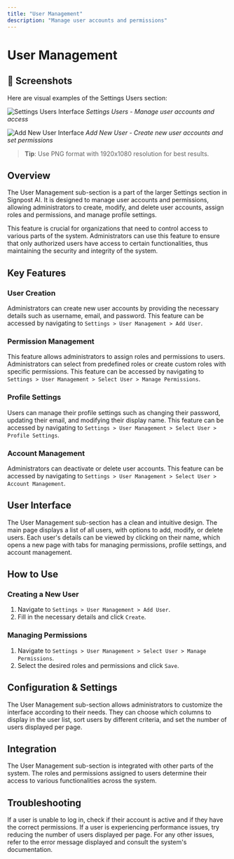 ```yaml
---
title: "User Management"
description: "Manage user accounts and permissions"
---
```


# User Management

## 📸 Screenshots

Here are visual examples of the Settings Users section:

![Settings Users Interface](/images/screenshots/settings/settings-users.png)
*Settings Users - Manage user accounts and access*

![Add New User Interface](/images/screenshots/settings/settings-users-add-new.png)
*Add New User - Create new user accounts and set permissions*

> **Tip**: Use PNG format with 1920x1080 resolution for best results.



## Overview

The User Management sub-section is a part of the larger Settings section in Signpost AI. It is designed to manage user accounts and permissions, allowing administrators to create, modify, and delete user accounts, assign roles and permissions, and manage profile settings.

This feature is crucial for organizations that need to control access to various parts of the system. Administrators can use this feature to ensure that only authorized users have access to certain functionalities, thus maintaining the security and integrity of the system.

## Key Features

### User Creation
Administrators can create new user accounts by providing the necessary details such as username, email, and password. This feature can be accessed by navigating to `Settings > User Management > Add User`.

### Permission Management
This feature allows administrators to assign roles and permissions to users. Administrators can select from predefined roles or create custom roles with specific permissions. This feature can be accessed by navigating to `Settings > User Management > Select User > Manage Permissions`.

### Profile Settings
Users can manage their profile settings such as changing their password, updating their email, and modifying their display name. This feature can be accessed by navigating to `Settings > User Management > Select User > Profile Settings`.

### Account Management
Administrators can deactivate or delete user accounts. This feature can be accessed by navigating to `Settings > User Management > Select User > Account Management`.

## User Interface

The User Management sub-section has a clean and intuitive design. The main page displays a list of all users, with options to add, modify, or delete users. Each user's details can be viewed by clicking on their name, which opens a new page with tabs for managing permissions, profile settings, and account management.

## How to Use

### Creating a New User
1. Navigate to `Settings > User Management > Add User`.
2. Fill in the necessary details and click `Create`.

### Managing Permissions
1. Navigate to `Settings > User Management > Select User > Manage Permissions`.
2. Select the desired roles and permissions and click `Save`.

## Configuration & Settings

The User Management sub-section allows administrators to customize the interface according to their needs. They can choose which columns to display in the user list, sort users by different criteria, and set the number of users displayed per page.

## Integration

The User Management sub-section is integrated with other parts of the system. The roles and permissions assigned to users determine their access to various functionalities across the system.

## Troubleshooting

If a user is unable to log in, check if their account is active and if they have the correct permissions. If a user is experiencing performance issues, try reducing the number of users displayed per page. For any other issues, refer to the error message displayed and consult the system's documentation.